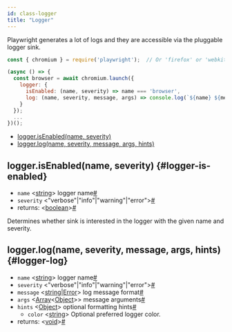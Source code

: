 ```yaml
---
id: class-logger
title: "Logger"
---
```


Playwright generates a lot of logs and they are accessible via the pluggable logger sink.

```js
const { chromium } = require('playwright');  // Or 'firefox' or 'webkit'.

(async () => {
  const browser = await chromium.launch({
    logger: {
      isEnabled: (name, severity) => name === 'browser',
      log: (name, severity, message, args) => console.log(`${name} ${message}`)
    }
  });
  ...
})();
```


- [logger.isEnabled(name, severity)](./api/class-logger.mdx#logger-is-enabled)
- [logger.log(name, severity, message, args, hints)](./api/class-logger.mdx#logger-log)

## logger.isEnabled(name, severity) {#logger-is-enabled}
- `name`<a aria-hidden="true" tabindex="-1" class="list-anchor-link" id="logger-is-enabled-option-name"/> &#60;[string]&#62; logger name<a href="#logger-is-enabled-option-name" class="list-anchor">#</a>
- `severity`<a aria-hidden="true" tabindex="-1" class="list-anchor-link" id="logger-is-enabled-option-severity"/> &#60;"verbose"|"info"|"warning"|"error"&#62;<a href="#logger-is-enabled-option-severity" class="list-anchor">#</a>
- returns:<a aria-hidden="true" tabindex="-1" class="list-anchor-link" id="logger-is-enabled-return"/> &#60;[boolean]&#62;<a href="#logger-is-enabled-return" class="list-anchor">#</a>

Determines whether sink is interested in the logger with the given name and severity.

## logger.log(name, severity, message, args, hints) {#logger-log}
- `name`<a aria-hidden="true" tabindex="-1" class="list-anchor-link" id="logger-log-option-name"/> &#60;[string]&#62; logger name<a href="#logger-log-option-name" class="list-anchor">#</a>
- `severity`<a aria-hidden="true" tabindex="-1" class="list-anchor-link" id="logger-log-option-severity"/> &#60;"verbose"|"info"|"warning"|"error"&#62;<a href="#logger-log-option-severity" class="list-anchor">#</a>
- `message`<a aria-hidden="true" tabindex="-1" class="list-anchor-link" id="logger-log-option-message"/> &#60;[string]|[Error]&#62; log message format<a href="#logger-log-option-message" class="list-anchor">#</a>
- `args`<a aria-hidden="true" tabindex="-1" class="list-anchor-link" id="logger-log-option-args"/> &#60;[Array]<[Object]>&#62; message arguments<a href="#logger-log-option-args" class="list-anchor">#</a>
- `hints`<a aria-hidden="true" tabindex="-1" class="list-anchor-link" id="logger-log-option-hints"/> &#60;[Object]&#62; optional formatting hints<a href="#logger-log-option-hints" class="list-anchor">#</a>
  - `color` &#60;[string]&#62; Optional preferred logger color.
- returns:<a aria-hidden="true" tabindex="-1" class="list-anchor-link" id="logger-log-return"/> &#60;[void]&#62;<a href="#logger-log-return" class="list-anchor">#</a>

[Accessibility]: ./api/class-accessibility.mdx "Accessibility"
[Android]: ./api/class-android.mdx "Android"
[AndroidDevice]: ./api/class-androiddevice.mdx "AndroidDevice"
[AndroidInput]: ./api/class-androidinput.mdx "AndroidInput"
[AndroidSocket]: ./api/class-androidsocket.mdx "AndroidSocket"
[AndroidWebView]: ./api/class-androidwebview.mdx "AndroidWebView"
[ApiRequest]: ./api/class-apirequest.mdx "ApiRequest"
[ApiRequestContext]: ./api/class-apirequestcontext.mdx "ApiRequestContext"
[ApiResponse]: ./api/class-apiresponse.mdx "ApiResponse"
[Browser]: ./api/class-browser.mdx "Browser"
[BrowserContext]: ./api/class-browsercontext.mdx "BrowserContext"
[BrowserServer]: ./api/class-browserserver.mdx "BrowserServer"
[BrowserType]: ./api/class-browsertype.mdx "BrowserType"
[CDPSession]: ./api/class-cdpsession.mdx "CDPSession"
[ConsoleMessage]: ./api/class-consolemessage.mdx "ConsoleMessage"
[Coverage]: ./api/class-coverage.mdx "Coverage"
[Dialog]: ./api/class-dialog.mdx "Dialog"
[Download]: ./api/class-download.mdx "Download"
[Electron]: ./api/class-electron.mdx "Electron"
[ElectronApplication]: ./api/class-electronapplication.mdx "ElectronApplication"
[ElementHandle]: ./api/class-elementhandle.mdx "ElementHandle"
[FileChooser]: ./api/class-filechooser.mdx "FileChooser"
[Frame]: ./api/class-frame.mdx "Frame"
[JSHandle]: ./api/class-jshandle.mdx "JSHandle"
[Keyboard]: ./api/class-keyboard.mdx "Keyboard"
[Locator]: ./api/class-locator.mdx "Locator"
[Logger]: ./api/class-logger.mdx "Logger"
[Mouse]: ./api/class-mouse.mdx "Mouse"
[Page]: ./api/class-page.mdx "Page"
[Playwright]: ./api/class-playwright.mdx "Playwright"
[Request]: ./api/class-request.mdx "Request"
[Response]: ./api/class-response.mdx "Response"
[Route]: ./api/class-route.mdx "Route"
[Selectors]: ./api/class-selectors.mdx "Selectors"
[TimeoutError]: ./api/class-timeouterror.mdx "TimeoutError"
[Touchscreen]: ./api/class-touchscreen.mdx "Touchscreen"
[Tracing]: ./api/class-tracing.mdx "Tracing"
[Video]: ./api/class-video.mdx "Video"
[WebSocket]: ./api/class-websocket.mdx "WebSocket"
[Worker]: ./api/class-worker.mdx "Worker"
[Fixtures]: ./api/class-fixtures.mdx "Fixtures"
[Test]: ./api/class-test.mdx "Test"
[TestConfig]: ./api/class-testconfig.mdx "TestConfig"
[TestError]: ./api/class-testerror.mdx "TestError"
[TestInfo]: ./api/class-testinfo.mdx "TestInfo"
[TestOptions]: ./api/class-testoptions.mdx "TestOptions"
[TestProject]: ./api/class-testproject.mdx "TestProject"
[WorkerInfo]: ./api/class-workerinfo.mdx "WorkerInfo"
[Location]: ./api/class-location.mdx "Location"
[Reporter]: ./api/class-reporter.mdx "Reporter"
[Suite]: ./api/class-suite.mdx "Suite"
[TestCase]: ./api/class-testcase.mdx "TestCase"
[TestResult]: ./api/class-testresult.mdx "TestResult"
[TestStep]: ./api/class-teststep.mdx "TestStep"
[Element]: https://developer.mozilla.org/en-US/docs/Web/API/element "Element"
[EvaluationArgument]: ./core-concepts.mdx#evaluation-argument "EvaluationArgument"
[Promise]: https://developer.mozilla.org/en-US/docs/Web/JavaScript/Reference/Global_Objects/Promise "Promise"
[iterator]: https://developer.mozilla.org/en-US/docs/Web/JavaScript/Reference/Iteration_protocols "Iterator"
[origin]: https://developer.mozilla.org/en-US/docs/Glossary/Origin "Origin"
[selector]: https://developer.mozilla.org/en-US/docs/Web/CSS/CSS_Selectors "selector"
[Serializable]: https://developer.mozilla.org/en-US/docs/Web/JavaScript/Reference/Global_Objects/JSON/stringify#Description "Serializable"
[UIEvent.detail]: https://developer.mozilla.org/en-US/docs/Web/API/UIEvent/detail "UIEvent.detail"
[UnixTime]: https://en.wikipedia.org/wiki/Unix_time "Unix Time"
[xpath]: https://developer.mozilla.org/en-US/docs/Web/XPath "xpath"

[Array]: https://developer.mozilla.org/en-US/docs/Web/JavaScript/Reference/Global_Objects/Array "Array"
[boolean]: https://developer.mozilla.org/en-US/docs/Web/JavaScript/Data_structures#Boolean_type "Boolean"
[Buffer]: https://nodejs.org/api/buffer.html#buffer_class_buffer "Buffer"
[ChildProcess]: https://nodejs.org/api/child_process.html "ChildProcess"
[Error]: https://nodejs.org/api/errors.html#errors_class_error "Error"
[EventEmitter]: https://nodejs.org/api/events.html#events_class_eventemitter "EventEmitter"
[function]: https://developer.mozilla.org/en-US/docs/Web/JavaScript/Reference/Global_Objects/Function "Function"
[Map]: https://developer.mozilla.org/en-US/docs/Web/JavaScript/Reference/Global_Objects/Map "Map"
[null]: https://developer.mozilla.org/en-US/docs/Web/JavaScript/Reference/Global_Objects/null "null"
[number]: https://developer.mozilla.org/en-US/docs/Web/JavaScript/Data_structures#Number_type "Number"
[Object]: https://developer.mozilla.org/en-US/docs/Web/JavaScript/Reference/Global_Objects/Object "Object"
[Promise]: https://developer.mozilla.org/en-US/docs/Web/JavaScript/Reference/Global_Objects/Promise "Promise"
[Readable]: https://nodejs.org/api/stream.html#stream_class_stream_readable "Readable"
[RegExp]: https://developer.mozilla.org/en-US/docs/Web/JavaScript/Reference/Global_Objects/RegExp "RegExp"
[string]: https://developer.mozilla.org/en-US/docs/Web/JavaScript/Data_structures#String_type "string"
[void]: https://developer.mozilla.org/en-US/docs/Web/JavaScript/Reference/Global_Objects/undefined "void"
[URL]: https://nodejs.org/api/url.html "URL"

[all available image tags]: https://mcr.microsoft.com/v2/playwright/tags/list "all available image tags"
[Docker Hub]: https://hub.docker.com/_/microsoft-playwright "Docker Hub"
[Dockerfile.focal]: https://github.com/microsoft/playwright/blob/master/utils/docker/Dockerfile.focal "Dockerfile.focal"

